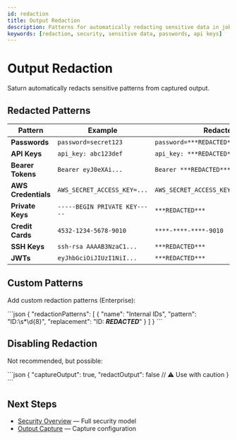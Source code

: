 ```yaml
---
id: redaction
title: Output Redaction
description: Patterns for automatically redacting sensitive data in job output
keywords: [redaction, security, sensitive data, passwords, api keys]
---
```


# Output Redaction

Saturn automatically redacts sensitive patterns from captured output.

## Redacted Patterns

| Pattern | Example | Redacted |
|---------|---------|----------|
| **Passwords** | `password=secret123` | `password=***REDACTED***` |
| **API Keys** | `api_key: abc123def` | `api_key: ***REDACTED***` |
| **Bearer Tokens** | `Bearer eyJ0eXAi...` | `Bearer ***REDACTED***` |
| **AWS Credentials** | `AWS_SECRET_ACCESS_KEY=...` | `AWS_SECRET_ACCESS_KEY=***REDACTED***` |
| **Private Keys** | `-----BEGIN PRIVATE KEY-----` | `***REDACTED***` |
| **Credit Cards** | `4532-1234-5678-9010` | `****-****-****-9010` |
| **SSH Keys** | `ssh-rsa AAAAB3NzaC1...` | `***REDACTED***` |
| **JWTs** | `eyJhbGciOiJIUzI1NiI...` | `***REDACTED***` |

## Custom Patterns

Add custom redaction patterns (Enterprise):

\`\`\`json
{
  "redactionPatterns": [
    {
      "name": "Internal IDs",
      "pattern": "ID:\\s*\\d{8}",
      "replacement": "ID: ***REDACTED***"
    }
  ]
}
\`\`\`

## Disabling Redaction

Not recommended, but possible:

\`\`\`json
{
  "captureOutput": true,
  "redactOutput": false  // ⚠️ Use with caution
}
\`\`\`

## Next Steps

- [Security Overview](./overview) — Full security model
- [Output Capture](../output-capture/overview) — Capture configuration
